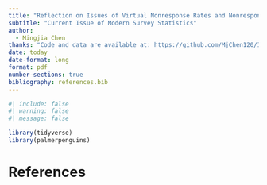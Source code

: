 ```yaml
---
title: "Reflection on Issues of Virtual Nonresponse Rates and Nonresponse Adjustments"
subtitle: "Current Issue of Modern Survey Statistics"
author: 
  - Mingjia Chen
thanks: "Code and data are available at: https://github.com/MjChen120/INF312Tutorial8.git"
date: today
date-format: long
format: pdf
number-sections: true
bibliography: references.bib
---
```


```r
#| include: false
#| warning: false
#| message: false

library(tidyverse)
library(palmerpenguins)
```


\newpage


# References


